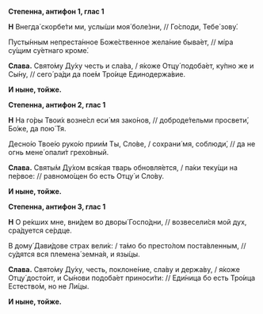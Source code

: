 **Степенна, антифон 1, глас 1**

**Н** Внегда́ скорбе́ти ми, услы́ши моя́ боле́зни, // Го́споди, Тебе́ зову́.

Пусты́нным непреста́нное Боже́ственное жела́ние быва́ет, // мíра су́щим су́етнаго кроме́.

**Слава.** Свято́му Ду́ху честь и сла́ва, / я́коже Отцу́ подоба́ет, ку́пно же и Сы́ну, // сего́ ра́ди да пое́м Тро́ице Единодержа́вие.

**И ныне, тойже.**

**Степенна, антифон 2, глас 1**

**Н** На го́ры Твои́х возне́сл еси́ мя зако́нов, // доброде́тельми просвети́, Бо́же, да пою́ Тя.

Десно́ю Твое́ю руко́ю прии́м Ты, Сло́ве, / сохрани́ мя, соблюди́, // да не огнь мене́ опали́т грехо́вный.

**Слава.** Святы́м Ду́хом вся́кая тварь обновля́ется, / па́ки теку́щи на пе́рвое: // равномо́щен бо есть Отцу́ и Сло́ву.

**И ныне, тойже.**

**Степенна, антифон 3, глас 1**

**Н** О ре́кших мне, вни́дем во дворы́ Госпо́дни, // возвесели́ся мой дух, сра́дуется се́рдце.

В дому́ Дави́дове страх вели́к: / та́мо бо престо́лом поста́вленным, // су́дятся вся племена́ земна́я, и язы́цы.

**Слава.** Свято́му Ду́ху, честь, поклоне́ние, сла́ву и держа́ву, / я́коже Отцу́ досто́ит, и Сы́нови подоба́ет приноси́ти: // Еди́ница бо есть Тро́ица Естество́м, но не Ли́цы.

**И ныне, тойже.**
